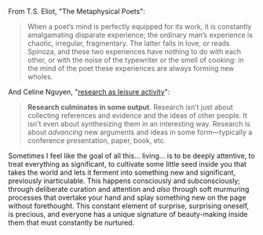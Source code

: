 From T.S. Eliot, "The Metaphysical Poets":

> When a poet’s mind is perfectly equipped for its work, it is constantly amalgamating disparate experience; the ordinary man’s experience is chaotic, irregular, fragmentary. The latter falls in love, or reads Spinoza, and these two experiences have nothing to do with each other, or with the noise of the typewriter or the smell of cooking: in the mind of the poet these experiences are always forming new wholes.

And Celine Nguyen, "[research as leisure activity](https://www.personalcanon.com/p/research-as-leisure-activity)":

> **Research culminates in some output**. Research isn’t just about collecting references and evidence and the ideas of other people. It isn’t even about synthesizing them in an interesting way. Research is about *advancing* new arguments and ideas in some form—typically a conference presentation, paper, book, etc.

Sometimes I feel like the goal of all this... living... is to be deeply attentive, to treat everything as significant, to cultivate some little seed inside you that takes the world and lets it ferment into something new and significant, previously inarticulable. This happens consciously and subconsciously; through deliberate curation and attention and _also_ through soft murmuring processes that overtake your hand and splay something new on the page without forethought. This constant element of surprise, surprising oneself, is precious, and everyone has a unique signature of beauty-making inside them that must constantly be nurtured.
